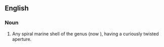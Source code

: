 ==English==
{{rfi|en}}
{{wikipedia}}
{{wikispecies|Persona}}

===Noun===
{{en-noun}}

# {{lb|en|zoology}} Any spiral marine shell of the genus {{taxlink|Persona|genus|noshow=1}} (now {{taxlink|Distorsio|genus}}), having a curiously twisted aperture.
